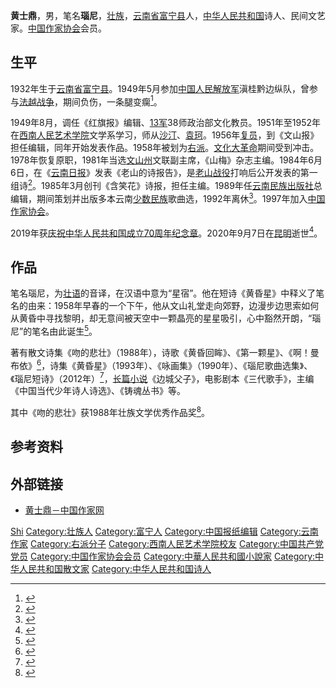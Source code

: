 {{Infobox writer
| 姓名     = 黄士鼎
| 图像     = 
| 笔名     = 瑙尼
| 出生     = 1932年9月22日
| 出生地点 = [[云南省|云南省]][[富宁县|富宁县]]
| 逝世     = {{death date and age|2020|9|7|1932|9|22}}
| 逝世地点 = 云南省[[昆明市|昆明市]]
| 职业     = [[作家|作家]]
| 语言     = [[中文|中文]]
| 种族     = [[壮族|壮族]]
| 教育程度 = 
| 母校     = 西南人民艺术学院
| 创作时期 = 1956年－2020年
| 体裁     = 
| 主题     = 
| 著名作品 = 《吻的悲壮》
| 配偶     = 任菊业
| 子女     = 
| 奖项     = 
}}
'''黄士鼎'''{{BD|1932年|9月22日|2020年|9月7日|catIdx=Huang}}，男，笔名'''瑙尼'''，[[壮族|壮族]]，[[云南省|云南省]][[富宁县|富宁县]]人，[[中华人民共和国|中华人民共和国]]诗人、民间文艺家。[[中国作家协会|中国作家协会]]会员。

== 生平 ==
1932年生于[[云南省|云南省]][[富宁县|富宁县]]。1949年5月参加[[中国人民解放军|中国人民解放军]]滇桂黔边纵队，曾参与[[法越战争|法越战争]]，期间负伤，一条腿变瘸<ref>{{cite news |title=南疆有朵《含笑花》(文化采风录) |work=[[人民日报|人民日报]] |date=1987-01-14 |page=8}}</ref>。

1949年8月，调任《红旗报》编辑、[[中国人民解放军第13军|13军]]38师政治部文化教员。1951年至1952年在[[西南人民艺术学院|西南人民艺术学院]]文学系学习，师从[[沙汀|沙汀]]、[[袁珂|袁珂]]。1956年[[复员|复员]]，到《文山报》担任编辑，同年开始发表作品。1958年被划为[[反右运动|右派]]。[[文化大革命|文化大革命]]期间受到冲击。1978年恢复原职，1981年当选[[文山州|文山州]]文联副主席，《山梅》杂志主编。1984年6月6日，在《[[云南日报|云南日报]]》发表《老山的诗报告》，是[[老山战役|老山战役]]打响后公开发表的第一组诗<ref>{{cite web |title=“含笑老人”的老山情 |url=http://www.wsnews.com.cn/p/229498.html |publisher=文山新闻网 |date=2020-09-16}}</ref>。1985年3月创刊《含笑花》诗报，担任主编。1989年任[[云南民族出版社|云南民族出版社]]总编辑，期间策划并出版多本云南[[少数民族|少数民族]]歌曲选，1992年离休<ref>{{cite journal |author=李鸿然 |title=瑙尼: 西部天宇黄昏星 |journal=今日民族 |date=2005 |issue=11 |pages=13-14 |issn=1009-9360}}</ref>。1997年加入[[中国作家协会|中国作家协会]]。

2019年获[[庆祝中华人民共和国成立70周年纪念章|庆祝中华人民共和国成立70周年纪念章]]。2020年9月7日在[[昆明市|昆明]]逝世<ref>{{cite news |title=黄士鼎同志逝世 |url=http://wyb.chinawriter.com.cn/content/202009/16/content56361.html |work=[[文艺报|文艺报]] |date=2020-09-16 |page=2}}</ref>。
== 作品 ==
笔名瑙尼，为[[壮语|壮语]]的音译，在汉语中意为“星宿”。他在短诗《黄昏星》中释义了笔名的由来：1958年早春的一个下午，他从文山礼堂走向郊野，边漫步边思索如何从黄昏中寻找黎明，却无意间被天空中一颗晶亮的星星吸引，心中豁然开朗，“瑙尼”的笔名由此诞生<ref>{{cite news |title=红旗下的星星 |work=[[解放军报|解放军报]] |date=2017-08-12}}</ref>。

著有散文诗集《吻的悲壮》（1988年），诗歌《黄昏回眸》、《第一颗星》、《啊！曼布依》<ref>{{cite web |title=诗意的感恩——读《瑙尼短诗》 |url=http://www.chinawriter.com.cn/2011/2011-12-15/109636.html |publisher=中国作家网 |date=2011-12-15}}</ref>，诗集《黄昏星》（1993年）、《咏画集》（1990年）、《瑙尼歌曲选集》、《瑙尼短诗》（2012年）<ref>{{cite web |title=瑙尼的诗集《瑙尼短诗》出版 |url=http://www.chinawriter.com.cn/2012/2012-02-03/114878.html |publisher=中国作家网 |date=2012-02-03}}</ref>，[[长篇小说|长篇小说]]《边城父子》，电影剧本《三代歌手》，主编《中国当代少年诗人诗选》、《铸魂丛书》等。

其中《吻的悲壮》获1988年壮族文学优秀作品奖<ref>{{cite book |editor=文山壮族苗族自治州地方志编纂委员会 |title=文山壮族苗族自治州志·第五卷 |date=2001 |publisher=[[云南人民出版社|云南人民出版社]] |location=昆明 |isbn=7222032681 |page=200}}</ref>。
== 参考资料 ==
{{portal|云南|文学|人物}}
{{reflist}}

== 外部链接 ==
*[http://www.chinawriter.com.cn/zxhy/member/8971.shtml 黄士鼎－中国作家网]
{{Authority control}}
{{DEFAULTSORT:Huang}}
[[Category:黄姓|Shi]]
[[Category:壮族人|Category:壮族人]]
[[Category:富宁人|Category:富宁人]]
[[Category:中国报纸编辑|Category:中国报纸编辑]]
[[Category:云南作家|Category:云南作家]]
[[Category:右派分子|Category:右派分子]]
[[Category:西南人民艺术学院校友|Category:西南人民艺术学院校友]]
[[Category:中国共产党党员|Category:中国共产党党员]]
[[Category:中国作家协会会员|Category:中国作家协会会员]]
[[Category:中華人民共和國小說家|Category:中華人民共和國小說家]]
[[Category:中华人民共和国散文家|Category:中华人民共和国散文家]]
[[Category:中华人民共和国诗人|Category:中华人民共和国诗人]]